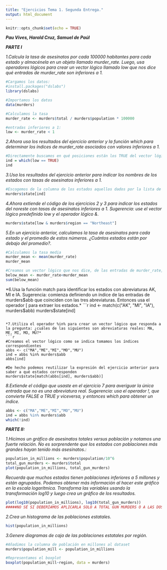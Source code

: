 ```yaml
---
title: "Ejercicios Tema 1. Segunda Entrega."
output: html_document
---
```


```r
knitr::opts_chunk$set(echo = TRUE)
```
***Pau Vives, Harold Cruz, Samuel de Paúl***

___PARTE I___

*1.Calcula la tasa de asesinatos por cada 100000 habitantes para cada estado y almacénela en un objeto llamado murder_rate. Luego, usa operadores lógicos para crear un vector lógico llamado low que nos dice qué entradas de murder_rate son inferiores a 1.*
```r
#Cargamos los datos:
#install.packages("dslabs")
library(dslabs)
```

```r
#Importamos los datos
data(murders)

#Calculamos la tasa
murder_rate <- murders$total / murders$population * 100000

#entradas inferiores a 1:
low <- murder_rate < 1
```

*2.Ahora usa los resultados del ejercicio anterior y la función which para determinar los índices de murder_rate asociados con valores inferiores a 1.*
```r
#Directamente buscamos en qué posiciones están los TRUE del vector lógico del ejercicio anterior
ind = which(low == TRUE)
ind
```

*3.Usa los resultados del ejercicio anterior para indicar los nombres de los estados con tasas de asesinatos inferiores a 1.*
```r
#Escogemos de la columna de los estados aquellos dados por la lista de índices del ejercicio anterior
murders$state[ind]
```

*4.Ahora extiende el código de los ejercicios 2 y 3 para indicar los estados del noreste con tasas de asesinatos inferiores a 1. Sugerencia: use el vector lógico predefinido low y el operador lógico &.*
```r
murders$state[low & murders$region == "Northeast"]
```

*5.En un ejercicio anterior, calculamos la tasa de asesinatos para cada estado y el promedio de estos números. ¿Cuántos estados están por debajo del promedio?.*
```r
#Calculamos la tasa media
murder_mean <- mean(murder_rate)
murder_mean

#Creamos un vector lógico que nos dice, de las entradas de murder_rate, cuáles están por debajo de la tasa media, y utilizamos sum para ver de cuantos estados se trata
below_mean <- murder_rate<murder_mean
sum(below_mean)
```

*6.Usa la función match para identificar los estados con abreviaturas AK, MI e IA. Sugerencia: comienza definiendo un índice de las entradas de murders$abb que coinciden con las tres abreviaturas. Entonces usa el operador [ para extraer los estados.*
```r
ind <- match(c("AK", "MI", "IA"), murders$abb)
murders$state[ind]
```

*7.Utiliza el operador %in% para crear un vector lógico que responda a la pregunta: ¿cuáles de las siguientes son abreviaturas reales: MA, ME, MI, MO, MU?*
```r
#Creamos el vector lógico como se indica tomamos los índices correspondientes
abbs <- c("MA","ME","MI","MO","MU")
ind = abbs %in% murders$abb 
abbs[ind]

#De hecho podemos reutilizar la expresión del ejercicio anterior para saber a qué estados corresponden
murders$state[match(abbs[ind], murders$abb)]

```

*8.Extiende el código que usaste en el ejercicio 7 para averiguar la única entrada que no es una abreviatura real. Sugerencia: usa el operador !, que convierte FALSE a TRUE y viceversa, y entonces which para obtener un índice.*
```r
abbs <- c("MA","ME","MI","MO","MU")
ind = abbs %in% murders$abb 
which(!ind)
```

___PARTE II:___

*1.Hicimos un gráfico de asesinatos totales versus población y notamos una fuerte relación. No es sorprendente que los estados con poblaciones más grandes hayan tenido más asesinatos.:*
```r
population_in_millions <- murders$population/10^6
total_gun_murders <- murders$total
plot(population_in_millions, total_gun_murders)
```
*Recuerda que muchos estados tienen poblaciones inferiores a 5 millones y están agrupados. Podemos obtener más información al hacer este gráfico en la escala logarítmica. Transforma las variables usando la transformación log10 y luego crea un gráfico de los resultados.*
```r
plot(log10(population_in_millions), log10(total_gun_murders))
#####NO SÉ SI DEBERÍAMOS APLICARLA SOLO A TOTAL GUN MURDERS O A LAS DOS
```

*2.Crea un histograma de las poblaciones estatales.*
```r
hist(population_in_millions)
```

*3.Genere diagramas de caja de las poblaciones estatales por región.*
```r
#Añadimos la columna de población en millones al dataset
murders$population_mill <- population_in_millions

#Representamos el boxplot
boxplot(population_mill~region, data = murders)
```




